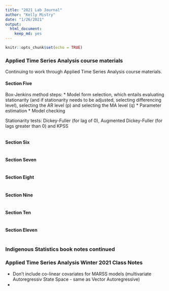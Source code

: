 ```yaml
---
title: "2021 Lab Journal"
author: "Kelly Mistry"
date: "1/26/2021"
output: 
  html_document: 
    keep_md: yes
---
```


```r
knitr::opts_chunk$set(echo = TRUE)
```

### Applied Time Series Analysis course materials

Continuing to work through Applied Time Series Analysis course materials. 

#### Section Five

Box-Jenkins method steps:
* Model form selection, which entails evaluating stationarity (and if stationarity needs to be adjusted, selecting differencing level), selecting the AR level (p) and selecting the MA level (q)
* Parameter estimation
* Model checking

Stationarity tests: Dickey-Fuller (for lag of 0), Augmented Dickey-Fuller (for lags greater than 0) and KPSS

```r

```

#### Section Six

```r
```

#### Section Seven

```r
```

#### Section Eight

```r
```

#### Section Nine

```r
```

#### Section Ten

```r
```

#### Section Eleven

```r
```


### Indigenous Statistics book notes continued



### Applied Time Series Analysis Winter 2021 Class Notes
- Don't include co-linear covariates for MARSS models (multivariate Autoregressiv State Space - same as Vector Autoregressive)
- 


